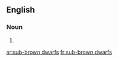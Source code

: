 ==English==

===Noun===
{{head|en|noun plural form|head=[[sub-]][[brown]] [[dwarfs]]}}

# {{plural of|sub-brown dwarf|lang=en}}

[[ar:sub-brown dwarfs]]
[[fr:sub-brown dwarfs]]